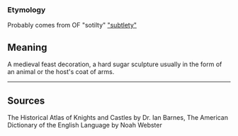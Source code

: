 {{rfc|needs formatting properly, and moving to uncapitalised}}
===Etymology===
Probably comes from OF "sotilty" [["subtlety"]]
==Meaning==
A medieval feast decoration, a hard sugar sculpture usually in the form of an animal or the host's coat of arms.

----

==Sources==
The Historical Atlas of Knights and Castles by Dr. Ian Barnes,
The American Dictionary of the English Language by Noah Webster